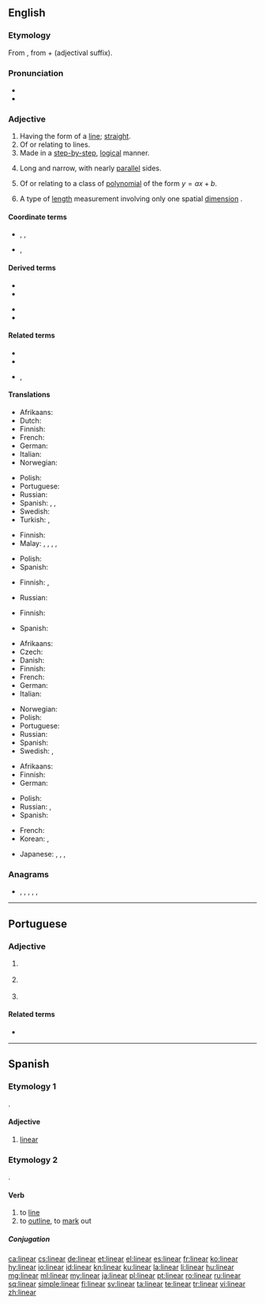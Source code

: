 {{also|Linear|LINEAR|lineär}}
==English==
{{wikipedia}}

===Etymology===
From {{etyl|la|en}}<!--Classical Latin?--> {{m|la|linearis}}, from {{m|la|linea||line}} + {{m|la|-aris}} (adjectival suffix).

===Pronunciation===
* {{IPA|/ˈlɪ.ni.ə/|/ˈlɪ.ni.ɚ/|lang=en}}
* {{audio|En-us-linear.ogg|Audio (US)|lang=en}}

===Adjective===
{{enum|constant|quadratic|[[Appendix:English polynomial degrees|polynomial degrees]]|lang=en}}
{{en-adj}}

# Having the form of a [[line]]; [[straight]].
# Of or relating to lines.
# Made in a [[step-by-step]], [[logical]] manner.
# {{lb|en|botany|of leaves}} Long and narrow, with nearly [[parallel]] sides.
# {{lb|en|mathematics}} Of or relating to a class of [[polynomial]] of the form <math> y = ax + b </math>.
# {{lb|en|physics}} A type of [[length]] measurement involving only one spatial [[dimension]] {{qualifier|as opposed to area or volume}}.
#: {{ux|en|a [[linear meter]]}}

====Coordinate terms====
* {{sense|pertaining to length}} {{l|en|areal}}, {{l|en|spacial}}, {{l|en|spatial}}
* {{sense|one-dimensional unit}} {{l|en|square}}, {{l|en|cubic}}

====Derived terms====
{{der-top}}
* {{l|en|curvilinear}} 
* {{l|en|interlineal}}
{{der-mid}}
* {{l|en|interlinear}}
* {{l|en|lineal}}
{{der-bottom}}

====Related terms====
* {{l|en|linear algebra}}
* {{l|en|linear foot}}
* {{l|en|linear meter}}, {{l|en|linear metre}}

====Translations====
{{trans-top|having the form of a line}}
* Afrikaans: {{t|af|lineêr}}
* Dutch: {{t+|nl|lineair}}
* Finnish: {{t+|fi|suoraviivainen}}
* French: {{t+|fr|linéaire}}
* German: {{t+|de|linear}}
* Italian: {{t+|it|lineare}}
* Norwegian: {{t|no|lineær}}
{{trans-mid}}
* Polish: {{t+|pl|liniowy|m}}
* Portuguese: {{t+|pt|linear}}
* Russian: {{t+|ru|лине́йный}}
* Spanish: {{t|es|lineal}}, {{t|es|lineal}}, {{t|es|lineal}}
* Swedish: {{t+|sv|linjär}}
* Turkish: {{t+|tr|doğrusal}}, {{t+|tr|lineer}}
{{trans-bottom}}

{{trans-top|of or relating to lines}}
* Finnish: {{t+|fi|suoraviivainen}}
* Malay: {{t|ms|garis}}, {{t|ms|garisan}}, {{t|ms|kegarisan}}, {{t|ms|kegarisanan}}, {{t|ms|linear}}
{{trans-mid}}
* Polish: {{t+|pl|liniowy|m}}
* Spanish: {{t|es|lineal}}
{{trans-bottom}}

{{trans-top|made in a step-by-step manner}}
* Finnish: {{t+|fi|suoraviivainen}}, {{t|fi|johdonmukainen}}
{{trans-mid}}
* Russian: {{t+|ru|после́довательный}}
{{trans-bottom}}

{{trans-top|botany, of leaves: long and narrow}}
* Finnish: {{t+|fi|tasasoukka}}
{{trans-mid}}
* Spanish: {{t|es|lineal}}
{{trans-bottom}}

{{trans-top|in mathematics, of first-degree polynomial}}
* Afrikaans: {{t|af|lineêr}}
* Czech: {{t+|cs|lineární|m}}
* Danish: {{t|da|lineær}}
* Finnish: {{t+|fi|lineaarinen}}
* French: {{t+|fr|linéaire}}
* German: {{t+|de|linear}}
* Italian: {{t+|it|lineare|m|f}}
{{trans-mid}}
* Norwegian: {{t|no|lineær}}
* Polish: {{t+|pl|liniowy|m}}
* Portuguese: {{t+|pt|linear}}
* Russian: {{t+|ru|лине́йный}}
* Spanish: {{t|es|lineal}}
* Swedish: {{t+|sv|linjär}}, {{t+|sv|lineär}}
{{trans-bottom}}

{{trans-top|physics: involving only one dimension}}
* Afrikaans: {{t|af|lineêr}}
* Finnish: {{t+|fi|lineaarinen}}
* German: {{t+|de|linear}}
{{trans-mid}}
* Polish: {{t+|pl|liniowy|m}}
* Russian: {{t+|ru|линейный|sc=Cyrl}}, {{t+|ru|одномерный|sc=Cyrl}}
* Spanish: {{t+|es|unidimensional}}
{{trans-bottom}}

{{checktrans-top}}
* French: {{qualifier|1,2}} {{t+check|fr|linéaire}}
* Korean: {{t+check|ko|선형|tr=1,2|sc=Kore}}, {{t+check|ko|일차|tr=2,3|sc=Kore}}
{{trans-mid}}
* Japanese: {{t-check|ja|リニア|tr=rinia|sc=Jpan}}, {{t+check|ja|リンネル|tr=rinneru|sc=Jpan}}, {{t-check|ja|線形|tr=senkei 1,2|sc=Jpan}}, {{t-check|ja|一次|tr=ichiji 2,3|sc=Jpan}}
{{trans-bottom}}

===Anagrams===
* {{l|en|aliner}}, {{l|en|Arline}}, {{l|en|lanier}}, {{l|en|larine}}, {{l|en|nailer}}, {{l|en|renail}}

----

==Portuguese==

===Adjective===
{{pt-adj|linea|r}}

# {{l|en|linear}} {{gloss|having the form of a straight line}}
# {{lb|pt|mathematics}} {{l|en|linear}} {{gloss|being a first-degree polynomial}}
# {{l|en|linear}} {{gloss|made in a step-by-step, logical manner}}

====Related terms====
* {{l|pt|linha}}

----

==Spanish==

===Etymology 1===
{{etyl|la|es}} {{m|la|lineāris}}.

====Adjective====
{{es-adj|pl=lineares}}

# {{lb|es|botany}} [[#English|linear]]

===Etymology 2===
{{etyl|la|es}} {{m|la|lineāre}}.

====Verb====
{{es-verb|line|ar}}

# to [[line]]
# to [[outline]], to [[mark]] out

=====Conjugation=====
{{es-conj-ar|line}}

[[ca:linear]]
[[cs:linear]]
[[de:linear]]
[[et:linear]]
[[el:linear]]
[[es:linear]]
[[fr:linear]]
[[ko:linear]]
[[hy:linear]]
[[io:linear]]
[[id:linear]]
[[kn:linear]]
[[ku:linear]]
[[la:linear]]
[[li:linear]]
[[hu:linear]]
[[mg:linear]]
[[ml:linear]]
[[my:linear]]
[[ja:linear]]
[[pl:linear]]
[[pt:linear]]
[[ro:linear]]
[[ru:linear]]
[[sq:linear]]
[[simple:linear]]
[[fi:linear]]
[[sv:linear]]
[[ta:linear]]
[[te:linear]]
[[tr:linear]]
[[vi:linear]]
[[zh:linear]]